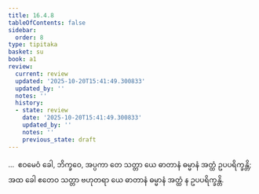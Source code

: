 ```yaml
---
title: 16.4.8
tableOfContents: false
sidebar:
  order: 8
type: tipitaka
basket: su
book: a1
review:
  current: review
  updated: '2025-10-20T15:41:49.300833'
  updated_by: ''
  notes: ''
  history:
  - state: review
    date: '2025-10-20T15:41:49.300833'
    updated_by: ''
    notes: ''
    previous_state: draft
---
```



<DynamicBreadcrumb />


<ReviewStatus review={frontmatter.review} showDetails={true} />

<HypothesisAnnotation frontmatter={frontmatter} />

<Division number="329" book="a1" e="ch" v="15" p="38">

<Paragraph number="420" book="a1">
…  ဧဝမေဝံ ခေါ, ဘိက္ခဝေ, အပ္ပကာ တေ သတ္တာ ယေ ဓာတာနံ ဓမ္မာနံ အတ္ထံ ဥပပရိက္ခန္တိ; အထ ခေါ ဧတေဝ သတ္တာ ဗဟုတရာ ယေ ဓာတာနံ ဓမ္မာနံ အတ္ထံ န ဥပပရိက္ခန္တိ.
</Paragraph>
</Division>